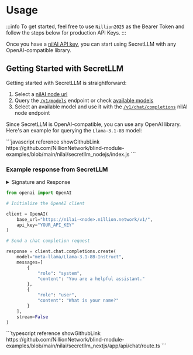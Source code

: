 
# Usage

:::info
To get started, feel free to use `Nillion2025` as the Bearer Token and follow the steps below for production API Keys.
:::

Once you have a [nilAI API key](build/secretLLM/access.mdx), you can start using SecretLLM with any OpenAI-compatible library.

## Getting Started with SecretLLM

Getting started with SecretLLM is straightforward:

1. Select a [nilAI node url](/network#nilai-nodes)
2. Query the [`/v1/models`](/api/nilai/get-models-v-1-models-get) endpoint or check [available models](/build/secretLLM/overview#available-models)
3. Select an available model and use it with the [`/v1/chat/completions`](/api/nilai/chat-completion-v-1-chat-completions-post) nilAI node endpoint

Since SecretLLM is OpenAI-compatible, you can use any OpenAI library. Here's an example for querying the `Llama-3.1-8B` model:

<Tabs>

<TabItem value="node" label="Node.js" default>
```javascript reference showGithubLink
https://github.com/NillionNetwork/blind-module-examples/blob/main/nilai/secretllm_nodejs/index.js
```

### Example response from SecretLLM

<details>
<summary>Signature and Response</summary>

```text
Signature: MEYCIQCfafKvn1nRmBdFYyxp+mJrRVaTuuN1ME40TRDC4Wg/HAIhAIpm4H2QCqlPmgnOd8/aJXuvWvIAEzKl3ObbbyFMz6iI
Response: As a fitness coach, I'd say it's not necessarily about which one is better, but rather about balance and moderation. Both salads and pizza can be part of a healthy diet, but it depends on how they're prepared and consumed.

A salad, when made with nutrient-dense ingredients like leafy greens, vegetables, lean proteins, and healthy fats, can be an excellent choice for a healthy meal. It's high in fiber, vitamins, and minerals, and can help support weight loss, improve digestion, and boost energy levels.

On the other hand, pizza, when made with refined flour, processed meats, and high amounts of cheese, can be a less-than-ideal choice. It's high in calories, saturated fat, sodium, and refined carbohydrates, which can lead to weight gain, inflammation, and other health problems.

However, if you're craving pizza, there are ways to make it healthier. Look for options that use:

1. Whole-wheat or cauliflower crust
2. Lean protein sources like chicken, turkey, or plant-based options
3. Fresh vegetables like bell peppers, onions, and mushrooms
4. Low-fat cheese or dairy-free alternatives
5. Herbs and spices for flavor instead of salt and sugar

In contrast, a salad can be made healthier by:

1. Using a variety of colorful vegetables
2. Adding lean protein sources like grilled chicken, salmon, or tofu
3. Incorporating healthy fats like avocado, nuts, or seeds
4. Using a homemade vinaigrette dressing instead of store-bought
5. Limiting or avoiding added sugars and refined grains

Ultimately, the better choice between salad and pizza depends on your individual needs and preferences. If you're looking for a quick, easy, and nutritious meal, a salad might be the way to go. But if you're craving something more indulgent, a healthier pizza option can be a better choice.

As a fitness coach, I always recommend balance and variety in your diet. Aim to include a mix of whole, unprocessed foods, and indulge in moderation. Listen to your body and make choices that nourish your mind, body, and soul.
```

</details>
</TabItem>
<TabItem value="python" label="Python">

```python
from openai import OpenAI

# Initialize the OpenAI client

client = OpenAI(
    base_url="https://nilai-<node>.nillion.network/v1/",
    api_key="YOUR_API_KEY"
)

# Send a chat completion request

response = client.chat.completions.create(
    model="meta-llama/Llama-3.1-8B-Instruct",
    messages=[
        {
            "role": "system",
            "content": "You are a helpful assistant."
        },
        {
            "role": "user",
            "content": "What is your name?"
        }
    ],
    stream=False
)
```

</TabItem>
<TabItem value="javascript" label="Next JS (API routes)">
```typescript reference showGithubLink
https://github.com/NillionNetwork/blind-module-examples/blob/main/nilai/secretllm_nextjs/app/api/chat/route.ts
```
</TabItem>
</Tabs>
